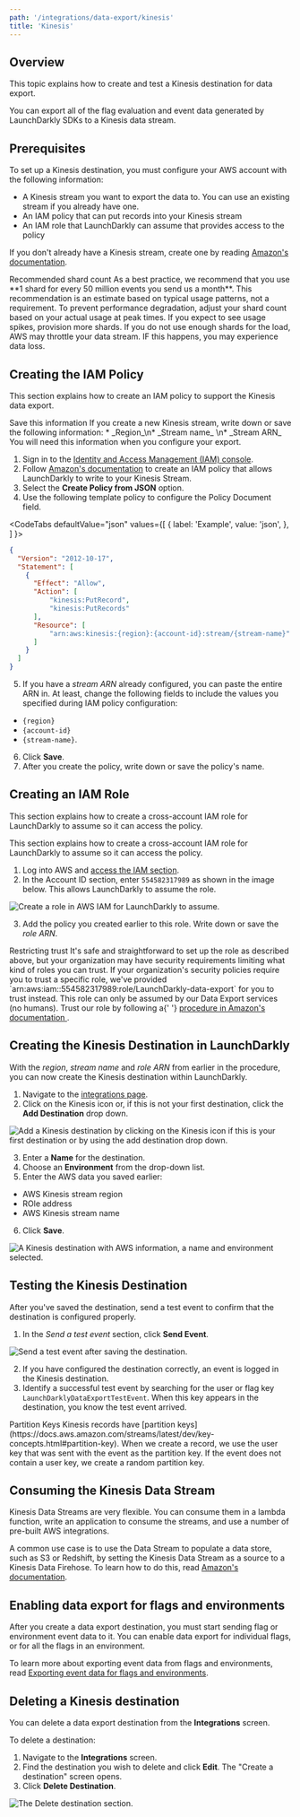 ```yaml
---
path: '/integrations/data-export/kinesis'
title: 'Kinesis'
---
```


## Overview

This topic explains how to create and test a Kinesis destination for data export.

You can export all of the flag evaluation and event data generated by LaunchDarkly SDKs to a Kinesis data stream.

## Prerequisites

To set up a Kinesis destination, you must configure your AWS account with the following information:

- A Kinesis stream you want to export the data to. You can use an existing stream if you already have one.
- An IAM policy that can put records into your Kinesis stream
- An IAM role that LaunchDarkly can assume that provides access to the policy

If you don't already have a Kinesis stream, create one by reading [Amazon's documentation](https://console.aws.amazon.com/kinesishome#/initial-start).

<Callout intent="info">
  <CalloutTitle>Recommended shard count</CalloutTitle>
  <CalloutDescription>
    As a best practice, we recommend that you use **1 shard for every 50 million events you send us a month**. This
    recommendation is an estimate based on typical usage patterns, not a requirement. To prevent performance
    degradation, adjust your shard count based on your actual usage at peak times. If you expect to see usage spikes,
    provision more shards. If you do not use enough shards for the load, AWS may throttle your data stream. IF this
    happens, you may experience data loss.
  </CalloutDescription>
</Callout>

## Creating the IAM Policy

This section explains how to create an IAM policy to support the Kinesis data export.

<Callout intent="info">
  <CalloutTitle>Save this information</CalloutTitle>
  <CalloutDescription>
    If you create a new Kinesis stream, write down or save the following information: * _Region_\n* _Stream name_ \n*
    _Stream ARN_ You will need this information when you configure your export.
  </CalloutDescription>
</Callout>

1. Sign in to the [Identity and Access Management (IAM) console](https://console.aws.amazon.com/iam/).
2. Follow [Amazon's documentation](http://docs.aws.amazon.com/IAM/latest/UserGuide/access_policies_create.html) to create an IAM policy that allows LaunchDarkly to write to your Kinesis Stream.
3. Select the **Create Policy from JSON** option.
4. Use the following template policy to configure the Policy Document field.


<CodeTabs
  defaultValue="json"
  values={[
    { label: 'Example', value: 'json', },
  ]
}>
<CodeTabItem value="json">

```json
{
  "Version": "2012-10-17",
  "Statement": [
    {
      "Effect": "Allow",
      "Action": [
          "kinesis:PutRecord",
          "kinesis:PutRecords"
      ],
      "Resource": [
          "arn:aws:kinesis:{region}:{account-id}:stream/{stream-name}"
      ]
    }
  ]
}
```

</CodeTabItem>
</CodeTabs>

5. If you have a _stream ARN_ already configured, you can paste the entire ARN in. At least, change the following fields to include the values you specified during IAM policy configuration:

- `{region}`
- `{account-id}`
- `{stream-name}`.

6. Click **Save**.
7. After you create the policy, write down or save the policy's name.

## Creating an IAM Role

This section explains how to create a cross-account IAM role for LaunchDarkly to assume so it can access the policy.

This section explains how to create a cross-account IAM role for LaunchDarkly to assume so it can access the policy.

1. Log into AWS and [access the IAM section](https://console.aws.amazon.com/iamhome#/roles$new?step=type&roleType=crossAccount).
2. In the Account ID section, enter `554582317989` as shown in the image below. This allows LaunchDarkly to assume the role.

![Create a role in AWS IAM for LaunchDarkly to assume.](../../images/kinesis-create-role.png)

3. Add the policy you created earlier to this role. Write down or save the _role ARN_.

<Callout intent="alert">
  <CalloutTitle>Restricting trust</CalloutTitle>
  <CalloutDescription>
    It's safe and straightforward to set up the role as described above, but your organization may have security
    requirements limiting what kind of roles you can trust. If your organization's security policies require you to
    trust a specific role, we've provided `arn:aws:iam::554582317989:role/LaunchDarkly-data-export` for you to trust
    instead. This role can only be assumed by our Data Export services (no humans). Trust our role by following a{' '}
    <a href="https://docs.aws.amazon.com/IAM/latest/UserGuide/id_roles_manage_modify.html#roles-managingrole-editing-console">
      procedure in Amazon's documentation
    </a>
    .
  </CalloutDescription>
</Callout>

## Creating the Kinesis Destination in LaunchDarkly

With the _region_, _stream name_ and _role ARN_ from earlier in the procedure, you can now create the Kinesis destination within LaunchDarkly.

1. Navigate to the [integrations page](https://app.launchdarkly.com/default/integrations).
2. Click on the Kinesis icon or, if this is not your first destination, click the **Add Destination** drop down.

![Add a Kinesis destination by clicking on the Kinesis icon if this is your first destination or by using the add destination drop down.](../../images/kinesis-add.png)

3. Enter a **Name** for the destination.
4. Choose an **Environment** from the drop-down list.
5. Enter the AWS data you saved earlier:

- AWS Kinesis stream region
- ROle address
- AWS Kinesis stream name

6. Click **Save**.

![A Kinesis destination with AWS information, a name and environment selected.](../../images/kinesis-create.png)

## Testing the Kinesis Destination

After you've saved the destination, send a test event to confirm that the destination is configured properly.

1. In the _Send a test event_ section, click **Send Event**.

![Send a test event after saving the destination.](../../images/kinesis-test-event.png)

2. If you have configured the destination correctly, an event is logged in the Kinesis destination.
3. Identify a successful test event by searching for the user or flag key `LaunchDarklyDataExportTestEvent`. When this key appears in the destination, you know the test event arrived.

<Callout intent="info">
  <CalloutTitle>Partition Keys</CalloutTitle>
  <CalloutDescription>
    Kinesis records have [partition
    keys](https://docs.aws.amazon.com/streams/latest/dev/key-concepts.html#partition-key). When we create a record, we
    use the user key that was sent with the event as the partition key. If the event does not contain a user key, we
    create a random partition key.
  </CalloutDescription>
</Callout>

## Consuming the Kinesis Data Stream

Kinesis Data Streams are very flexible. You can consume them in a lambda function, write an application to consume the streams, and use a number of pre-built AWS integrations.

A common use case is to use the Data Stream to populate a data store, such as S3 or Redshift, by setting the Kinesis Data Stream as a source to a Kinesis Data Firehose. To learn how to do this, read [Amazon's documentation](https://docs.aws.amazon.com/firehose/latest/dev/writing-with-kinesis-streams.html).

## Enabling data export for flags and environments

After you create a data export destination, you must start sending flag or environment event data to it. You can enable data export for individual flags, or for all the flags in an environment.

To learn more about exporting event data from flags and environments, read [Exporting event data for flags and environments](./data-export#exporting-event-data-for-flags-and-environments).

## Deleting a Kinesis destination

You can delete a data export destination from the **Integrations** screen.

To delete a destination:

1. Navigate to the **Integrations** screen.
2. Find the destination you wish to delete and click **Edit**. The "Create a destination" screen opens.
3. Click **Delete Destination**.

![The Delete destination section.](../../images/kinesis-delete.png)
